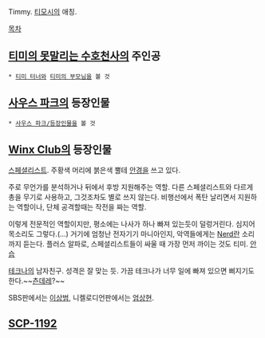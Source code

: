 Timmy. [[티모시]]의 애칭.

[[목차]]
== [[티미의 못말리는 수호천사]]의 주인공 ==
 * [[티미 터너]]와 [[티미의 부모님]]을 볼 것

== [[사우스 파크]]의 등장인물 ==
 * [[사우스 파크/등장인물]]을 볼 것

== [[Winx Club]]의 등장인물 ==
[[스페셜리스트]]. 주황색 머리에 붉은색 뿔테 [[안경]]을 쓰고 있다.

주로 무언가를 분석하거나 뒤에서 후방 지원해주는 역할. 다른 스페셜리스트와 다르게 총을 무기로 사용하고, 그것조차도 별로 쓰지 않는다. 비행선에서 폭탄 날리면서 지원하는 역할이나, 단체 공격할때는 작전을 짜는 역할.

이렇게 전문적인 역할이지만, 평소에는 나사가 하나 빠져 있는듯이 덜렁거린다. 심지어 목소리도 그렇다.(...) 거기에 엄청난 전자기기 마니아인지, 악역들에게는 [[Nerd]]란 소리까지 듣는다. 플러스 알파로, 스페셜리스트들이 싸울 때 가장 먼저 까이는 것도 티미. [[안습]]

[[테크나]]의 남자친구. 성격은 잘 맞는 듯. 가끔 테크나가 너무 일에 빠져 있으면 삐지기도 한다.~~[[츤데레]]?~~

SBS판에서는 [[이상범]], 니켈로디언판에서는 [[엄상현]].
== [[SCP-1192]] ==
